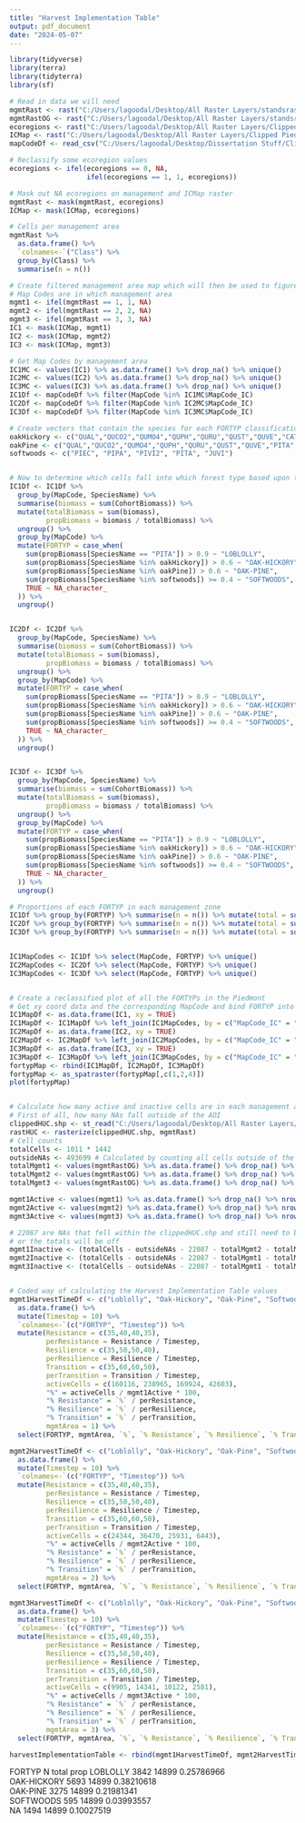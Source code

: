 ---
title: "Harvest Implementation Table"
output: pdf_document
date: "2024-05-07"
---


```{r, message = FALSE, warning = FALSE}
library(tidyverse)
library(terra)
library(tidyterra)
library(sf)
```



```{r}
# Read in data we will need
mgmtRast <- rast("C:/Users/lagoodal/Desktop/All Raster Layers/standsraster/clippedPiedmontOwnership.tif")
mgmtRastOG <- rast("C:/Users/lagoodal/Desktop/All Raster Layers/standsraster/clippedPiedmontOwnership.tif")
ecoregions <- rast("C:/Users/lagoodal/Desktop/All Raster Layers/Clipped Piedmont/ecoregions.tif")
ICMap <- rast("C:/Users/lagoodal/Desktop/All Raster Layers/Clipped Piedmont/MapCode_IC.tif")
mapCodeDf <- read_csv("C:/Users/lagoodal/Desktop/Dissertation Stuff/Clipped Test/test1/Final_table.csv")

# Reclassify some ecoregion values
ecoregions <- ifel(ecoregions == 0, NA,
                   ifel(ecoregions == 1, 1, ecoregions))

# Mask out NA ecoregions on management and ICMap raster
mgmtRast <- mask(mgmtRast, ecoregions)
ICMap <- mask(ICMap, ecoregions)

# Cells per management area
mgmtRast %>%
  as.data.frame() %>%
  `colnames<-`("Class") %>%
  group_by(Class) %>%
  summarise(n = n())

# Create filtered management area map which will then be used to figure out what
# Map Codes are in which management area
mgmt1 <- ifel(mgmtRast == 1, 1, NA)
mgmt2 <- ifel(mgmtRast == 2, 2, NA)
mgmt3 <- ifel(mgmtRast == 3, 3, NA)
IC1 <- mask(ICMap, mgmt1)
IC2 <- mask(ICMap, mgmt2)
IC3 <- mask(ICMap, mgmt3)

# Get Map Codes by management area
IC1MC <- values(IC1) %>% as.data.frame() %>% drop_na() %>% unique()
IC2MC <- values(IC2) %>% as.data.frame() %>% drop_na() %>% unique()
IC3MC <- values(IC3) %>% as.data.frame() %>% drop_na() %>% unique()
IC1Df <- mapCodeDf %>% filter(MapCode %in% IC1MC$MapCode_IC)
IC2Df <- mapCodeDf %>% filter(MapCode %in% IC2MC$MapCode_IC)
IC3Df <- mapCodeDf %>% filter(MapCode %in% IC3MC$MapCode_IC)

# Create vectors that contain the species for each FORTYP classification
oakHickory <- c("QUAL","QUCO2","QUMO4","QUPH","QURU","QUST","QUVE","CATO6","CAGL8","LIST","LITU","ACRU")
oakPine <- c("QUAL","QUCO2","QUMO4","QUPH","QURU","QUST","QUVE","PITA","PIEC","PIVI2","PIPA","JUVI")
softwoods <- c("PIEC", "PIPA", "PIVI2", "PITA", "JUVI")


# Now to determine which cells fall into which forest type based upon their species and biomass values
IC1Df <- IC1Df %>%
  group_by(MapCode, SpeciesName) %>%
  summarise(biomass = sum(CohortBiomass)) %>%
  mutate(totalBiomass = sum(biomass),
         propBiomass = biomass / totalBiomass) %>%
  ungroup() %>%
  group_by(MapCode) %>%
  mutate(FORTYP = case_when(
    sum(propBiomass[SpeciesName == "PITA"]) > 0.9 ~ "LOBLOLLY",
    sum(propBiomass[SpeciesName %in% oakHickory]) > 0.6 ~ "OAK-HICKORY",
    sum(propBiomass[SpeciesName %in% oakPine]) > 0.6 ~ "OAK-PINE",
    sum(propBiomass[SpeciesName %in% softwoods]) >= 0.4 ~ "SOFTWOODS",
    TRUE ~ NA_character_
  )) %>%
  ungroup()


IC2Df <- IC2Df %>%
  group_by(MapCode, SpeciesName) %>%
  summarise(biomass = sum(CohortBiomass)) %>%
  mutate(totalBiomass = sum(biomass),
         propBiomass = biomass / totalBiomass) %>%
  ungroup() %>%
  group_by(MapCode) %>%
  mutate(FORTYP = case_when(
    sum(propBiomass[SpeciesName == "PITA"]) > 0.9 ~ "LOBLOLLY",
    sum(propBiomass[SpeciesName %in% oakHickory]) > 0.6 ~ "OAK-HICKORY",
    sum(propBiomass[SpeciesName %in% oakPine]) > 0.6 ~ "OAK-PINE",
    sum(propBiomass[SpeciesName %in% softwoods]) >= 0.4 ~ "SOFTWOODS",
    TRUE ~ NA_character_
  )) %>%
  ungroup()


IC3Df <- IC3Df %>%
  group_by(MapCode, SpeciesName) %>%
  summarise(biomass = sum(CohortBiomass)) %>%
  mutate(totalBiomass = sum(biomass),
         propBiomass = biomass / totalBiomass) %>%
  ungroup() %>%
  group_by(MapCode) %>%
  mutate(FORTYP = case_when(
    sum(propBiomass[SpeciesName == "PITA"]) > 0.9 ~ "LOBLOLLY",
    sum(propBiomass[SpeciesName %in% oakHickory]) > 0.6 ~ "OAK-HICKORY",
    sum(propBiomass[SpeciesName %in% oakPine]) > 0.6 ~ "OAK-PINE",
    sum(propBiomass[SpeciesName %in% softwoods]) >= 0.4 ~ "SOFTWOODS",
    TRUE ~ NA_character_
  )) %>%
  ungroup()

# Proportions of each FORTYP in each management zone
IC1Df %>% group_by(FORTYP) %>% summarise(n = n()) %>% mutate(total = sum(n), prop = n / total)
IC2Df %>% group_by(FORTYP) %>% summarise(n = n()) %>% mutate(total = sum(n), prop = n / total)
IC3Df %>% group_by(FORTYP) %>% summarise(n = n()) %>% mutate(total = sum(n), prop = n / total)


IC1MapCodes <- IC1Df %>% select(MapCode, FORTYP) %>% unique()
IC2MapCodes <- IC2Df %>% select(MapCode, FORTYP) %>% unique()
IC3MapCodes <- IC3Df %>% select(MapCode, FORTYP) %>% unique()


# Create a reclassified plot of all the FORTYPs in the Piedmont
# Get xy coord data and the corresponding MapCode and bind FORTYP into the dataframe
IC1MapDf <- as.data.frame(IC1, xy = TRUE)
IC1MapDf <- IC1MapDf %>% left_join(IC1MapCodes, by = c("MapCode_IC" = "MapCode"))
IC2MapDf <- as.data.frame(IC2, xy = TRUE)
IC2MapDf <- IC2MapDf %>% left_join(IC2MapCodes, by = c("MapCode_IC" = "MapCode"))
IC3MapDf <- as.data.frame(IC3, xy = TRUE)
IC3MapDf <- IC3MapDf %>% left_join(IC3MapCodes, by = c("MapCode_IC" = "MapCode"))
fortypMap <- rbind(IC1MapDf, IC2MapDf, IC3MapDf)
fortypMap <- as_spatraster(fortypMap[,c(1,2,4)])
plot(fortypMap)


# Calculate how many active and inactive cells are in each management area
# First of all, how many NAs fall outside of the AOI
clippedHUC.shp <- st_read("C:/Users/lagoodal/Desktop/All Raster Layers/standsraster/Clipped Shapefile/clippedHUC.shp")
rastHUC <- rasterize(clippedHUC.shp, mgmtRast)
# Cell counts
totalCells <- 1011 * 1442
outsideNAs <- 493699 # Calculated by counting all cells outside of the landscape
totalMgmt1 <- values(mgmtRastOG) %>% as.data.frame() %>% drop_na() %>% filter(forest_own1 == 1) %>% nrow()
totalMgmt2 <- values(mgmtRastOG) %>% as.data.frame() %>% drop_na() %>% filter(forest_own1 == 2) %>% nrow()
totalMgmt3 <- values(mgmtRastOG) %>% as.data.frame() %>% drop_na() %>% filter(forest_own1 == 3) %>% nrow()

mgmt1Active <- values(mgmt1) %>% as.data.frame() %>% drop_na() %>% nrow()
mgmt2Active <- values(mgmt2) %>% as.data.frame() %>% drop_na() %>% nrow()
mgmt3Active <- values(mgmt3) %>% as.data.frame() %>% drop_na() %>% nrow()

# 22087 are NAs that fell within the clippedHUC.shp and still need to be counted
# or the totals will be off
mgmt1Inactive <- (totalCells - outsideNAs - 22087 - totalMgmt2 - totalMgmt3 - mgmt1Active)
mgmt2Inactive <- (totalCells - outsideNAs - 22087 - totalMgmt1 - totalMgmt3 - mgmt2Active)
mgmt3Inactive <- (totalCells - outsideNAs - 22087 - totalMgmt1 - totalMgmt2 - mgmt3Active)


# Coded way of calculating the Harvest Implementation Table values
mgmt1HarvestTimeDf <- c("Loblolly", "Oak-Hickory", "Oak-Pine", "Softwoods") %>% # Add prescription families
  as.data.frame() %>%
  mutate(Timestep = 10) %>%                                                     # Timestep value for the simulation
  `colnames<-`(c("FORTYP", "Timestep")) %>%
  mutate(Resistance = c(35,40,40,35),                                           # Add in the minimum rotation time for that prescription family
         perResistance = Resistance / Timestep,                                 # How many timesteps fit into one rotation
         Resilience = c(35,50,50,40),                                           # Repeat for remaining prescription families
         perResilience = Resilience / Timestep,
         Transition = c(35,60,60,50),
         perTransition = Transition / Timestep,
         activeCells = c(160116, 238965, 169924, 42603),                        # Calculated by subtracting NAs from each mgmt area
         "%" = activeCells / mgmt1Active * 100,                                 # What percent of the mgmt do they represent
         "% Resistance" = `%` / perResistance,                                  # percent to be applied per timestep
         "% Resilience" = `%` / perResilience,
         "% Transition" = `%` / perTransition,
         mgmtArea = 1) %>%
  select(FORTYP, mgmtArea, `%`, `% Resistance`, `% Resilience`, `% Transition`)

mgmt2HarvestTimeDf <- c("Loblolly", "Oak-Hickory", "Oak-Pine", "Softwoods") %>%
  as.data.frame() %>%
  mutate(Timestep = 10) %>%
  `colnames<-`(c("FORTYP", "Timestep")) %>%
  mutate(Resistance = c(35,40,40,35),
         perResistance = Resistance / Timestep,
         Resilience = c(35,50,50,40),
         perResilience = Resilience / Timestep,
         Transition = c(35,60,60,50),
         perTransition = Transition / Timestep,
         activeCells = c(24344, 36470, 25931, 6443),
         "%" = activeCells / mgmt2Active * 100,
         "% Resistance" = `%` / perResistance,
         "% Resilience" = `%` / perResilience,
         "% Transition" = `%` / perTransition,
         mgmtArea = 2) %>%
  select(FORTYP, mgmtArea, `%`, `% Resistance`, `% Resilience`, `% Transition`)

mgmt3HarvestTimeDf <- c("Loblolly", "Oak-Hickory", "Oak-Pine", "Softwoods") %>%
  as.data.frame() %>%
  mutate(Timestep = 10) %>%
  `colnames<-`(c("FORTYP", "Timestep")) %>%
  mutate(Resistance = c(35,40,40,35),
         perResistance = Resistance / Timestep,
         Resilience = c(35,50,50,40),
         perResilience = Resilience / Timestep,
         Transition = c(35,60,60,50),
         perTransition = Transition / Timestep,
         activeCells = c(9905, 14341, 10122, 2581),
         "%" = activeCells / mgmt3Active * 100,
         "% Resistance" = `%` / perResistance,
         "% Resilience" = `%` / perResilience,
         "% Transition" = `%` / perTransition,
         mgmtArea = 3) %>%
  select(FORTYP, mgmtArea, `%`, `% Resistance`, `% Resilience`, `% Transition`)

harvestImplementationTable <- rbind(mgmt1HarvestTimeDf, mgmt2HarvestTimeDf, mgmt3HarvestTimeDf)

```




FORTYP    N     total prop
LOBLOLLY	3842	14899	0.25786966	
OAK-HICKORY	5693	14899	0.38210618	
OAK-PINE	3275	14899	0.21981341	
SOFTWOODS	595	14899	0.03993557	
NA	1494	14899	0.10027519






